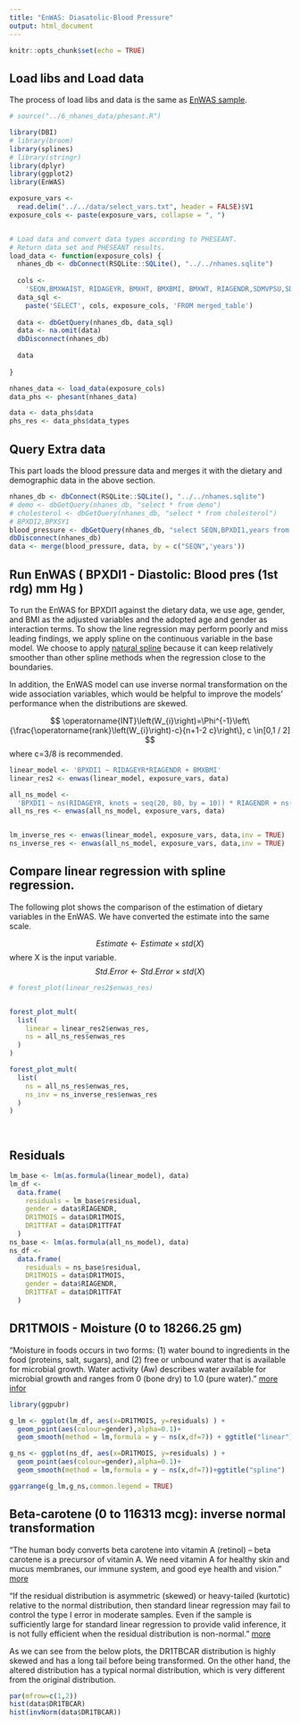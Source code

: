```yaml
---
title: "EnWAS: Diasatolic-Blood Pressure"
output: html_document
---
```


```r
knitr::opts_chunk$set(echo = TRUE)
```


## Load libs and Load data
The process of load libs and data is the same as [EnWAS sample](https://ccb-hms.github.io/Imputation/7_enwas/EnWAS_simple.html).

```r
# source("../6_nhanes_data/phesant.R")

library(DBI)
# library(broom)
library(splines)
# library(stringr)
library(dplyr)
library(ggplot2)
library(EnWAS)

exposure_vars <-
  read.delim("../../data/select_vars.txt", header = FALSE)$V1
exposure_cols <- paste(exposure_vars, collapse = ", ")


# Load data and convert data types according to PHESEANT.
# Return data set and PHESEANT results.
load_data <- function(exposure_cols) {
  nhanes_db <- dbConnect(RSQLite::SQLite(), "../../nhanes.sqlite")
  
  cols <-
    'SEQN,BMXWAIST, RIDAGEYR, BMXHT, BMXBMI, BMXWT, RIAGENDR,SDMVPSU,SDMVSTRA,RIDRETH1, INDFMPIR, years,'
  data_sql <-
    paste('SELECT', cols, exposure_cols, 'FROM merged_table')
  
  data <- dbGetQuery(nhanes_db, data_sql)
  data <- na.omit(data)
  dbDisconnect(nhanes_db)
  
  data
  
}

nhanes_data <- load_data(exposure_cols) 
data_phs <- phesant(nhanes_data)

data <- data_phs$data
phs_res <- data_phs$data_types

```

## Query Extra data 

This part loads the blood pressure data and merges it with the dietary and demographic data in the above section.

```r
nhanes_db <- dbConnect(RSQLite::SQLite(), "../../nhanes.sqlite")
# demo <- dbGetQuery(nhanes_db, "select * from demo")
# cholesterol <- dbGetQuery(nhanes_db, "select * from cholesterol")
# BPXDI2,BPXSY1
blood_pressure <- dbGetQuery(nhanes_db, "select SEQN,BPXDI1,years from blood_pressure where BPXDI1 IS NOT NULL")
dbDisconnect(nhanes_db)
data <- merge(blood_pressure, data, by = c("SEQN",'years'))

```


## Run EnWAS ( BPXDI1 - Diastolic: Blood pres (1st rdg) mm Hg )


To run the EnWAS for BPXDI1 against the dietary data, we use age, gender, and BMI as the adjusted variables and the adopted age and gender as interaction terms. To show the line regression may perform poorly and miss leading findings, we apply spline on the continuous variable in the base model. We choose to apply [natural spline](https://towardsdatascience.com/numerical-interpolation-natural-cubic-spline-52c1157b98ac) because it can keep relatively smoother than other spline methods when the regression close to the boundaries.


In addition, the EnWAS model can use inverse normal transformation on the wide association variables, which would be helpful to improve the models' performance when the distributions are skewed.

$$
\operatorname{INT}\left(W_{i}\right)=\Phi^{-1}\left\{\frac{\operatorname{rank}\left(W_{i}\right)-c}{n+1-2 c}\right\}, c \in[0,1 / 2]
$$ where c=3/8 is recommended.


```r
linear_model <- 'BPXDI1 ~ RIDAGEYR*RIAGENDR + BMXBMI'
linear_res2 <- enwas(linear_model, exposure_vars, data)

all_ns_model <-
  'BPXDI1 ~ ns(RIDAGEYR, knots = seq(20, 80, by = 10)) * RIAGENDR + ns(BMXBMI,knots = c(seq(15, 45, by = 5),seq(45,65,by=10))) '
all_ns_res <- enwas(all_ns_model, exposure_vars, data)


lm_inverse_res <- enwas(linear_model, exposure_vars, data,inv = TRUE)
ns_inverse_res <- enwas(all_ns_model, exposure_vars, data,inv = TRUE)


```


## Compare linear regression with spline regression.

The following plot shows the comparison of the estimation of dietary variables in the EnWAS. We have converted the estimate into the same scale.

$$Estimate \leftarrow Estimate \times std(X)$$ where X is the input variable.
$$Std.Error \leftarrow Std. Error \times std(X)$$


```r
# forest_plot(linear_res2$enwas_res)


forest_plot_mult(
  list(
    linear = linear_res2$enwas_res,
    ns = all_ns_res$enwas_res
  )
)
```


```r

forest_plot_mult(
  list(
    ns = all_ns_res$enwas_res,
    ns_inv = ns_inverse_res$enwas_res
  )
)

  
```


## Residuals

```r


lm_base <- lm(as.formula(linear_model), data)
lm_df <-
  data.frame(
    residuals = lm_base$residual,
    gender = data$RIAGENDR,
    DR1TMOIS = data$DR1TMOIS,
    DR1TTFAT = data$DR1TTFAT
  )
ns_base <- lm(as.formula(all_ns_model), data)
ns_df <-
  data.frame(
    residuals = ns_base$residual,
    DR1TMOIS = data$DR1TMOIS,
    gender = data$RIAGENDR,
    DR1TTFAT = data$DR1TTFAT
  )


```


## DR1TMOIS - Moisture (0 to 18266.25 gm)

"Moisture in foods occurs in two forms: (1) water bound to ingredients in the food (proteins, salt, sugars), and (2) free or unbound water that is available for microbial growth. Water activity (Aw) describes water available for microbial growth and ranges from 0 (bone dry) to 1.0 (pure water)."
[more infor](https://www.clemson.edu/extension/food/canning/canning-tips/39available-moisture.html)

```r
library(ggpubr)

g_lm <- ggplot(lm_df, aes(x=DR1TMOIS, y=residuals) ) + 
  geom_point(aes(colour=gender),alpha=0.1)+
  geom_smooth(method = lm,formula = y ~ ns(x,df=7)) + ggtitle("linear")

g_ns <- ggplot(ns_df, aes(x=DR1TMOIS, y=residuals) ) + 
  geom_point(aes(colour=gender),alpha=0.1)+
  geom_smooth(method = lm,formula = y ~ ns(x,df=7))+ggtitle("spline")

ggarrange(g_lm,g_ns,common.legend = TRUE)
```


## Beta-carotene (0 to 116313 mcg): inverse normal transformation

"The human body converts beta carotene into vitamin A (retinol) – beta carotene is a precursor of vitamin A. We need vitamin A for healthy skin and mucus membranes, our immune system, and good eye health and vision." [more](https://www.medicalnewstoday.com/articles/252758#what_is_carotene)


"If the residual distribution is asymmetric (skewed) or heavy-tailed (kurtotic) relative to the normal distribution, then standard linear regression may fail to control the type I error in moderate samples. Even if the sample is sufficiently large for standard linear regression to provide valid inference, it is not fully efficient when the residual distribution is non-normal. "
[more](https://cran.r-project.org/web/packages/RNOmni/vignettes/RNOmni.html)


As we can see from the below plots, the DR1TBCAR distribution is highly skewed and has a long tail before being transformed. On the other hand, the altered distribution has a typical normal distribution, which is very different from the original distribution.

```r
par(mfrow=c(1,2))
hist(data$DR1TBCAR)
hist(invNorm(data$DR1TBCAR))
```


